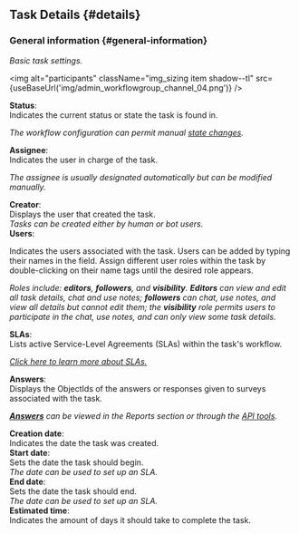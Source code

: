 
## Task Details {#details}

<div className="alert alert--secondary">

### General information {#general-information}
_Basic task settings._

<img alt="participants" className="img_sizing item shadow--tl" src={useBaseUrl('img/admin_workflowgroup_channel_04.png')} />
<br/>

<div className="container box">
<div className="row table-row-1">
<div className="col col--3"><strong>Status</strong>:</div>
<div className="col col--4">Indicates the current status or state the task is found in.</div>
<div className="col col--5"><em>

The workflow configuration can permit manual [state changes](/docs/documentation/admin/workflows/settings_panels/create_edit_state#state-changes).

</em></div>
</div>
<div className="row table-row-2">
<div className="col col--3"><strong>Assignee</strong>:</div>
<div className="col col--4">Indicates the user in charge of the task.</div>
<div className="col col--5"><em>

The assignee is usually designated automatically but can be modified manually.

</em></div>
</div>
<div className="row table-row-1">
<div className="col col--3"><strong>Creator</strong>:</div>
<div className="col col--4">Displays the user that created the task.</div>
<div className="col col--5"><em>Tasks can be created either by human or bot users.</em></div>
</div>
<div className="row table-row-2">
<div className="col col--3"><strong>Users</strong>:</div>
<div className="col col--4">

Indicates the users associated with the task. Users can be added by typing their names in the field. Assign different user roles within the task by double-clicking on their name tags until the desired role appears.

</div>
<div className="col col--5"><em>

Roles include: **editors**, **followers**, and **visibility**. **Editors** can view and edit all task details, chat and use notes; **followers** can chat, use notes, and view all details but cannot edit them; the **visibility** role permits users to participate in the chat, use notes, and can only view some task details.

</em></div>
</div>
<div className="row table-row-1">
<div className="col col--3"><strong>SLAs</strong>:</div>
<div className="col col--4">Lists active Service-Level Agreements (SLAs) within the task's workflow.</div>
<div className="col col--5"><em>

[Click here to learn more about SLAs.](/docs/documentation/automation/sla)

</em></div>
</div>
<div className="row table-row-2">
<div className="col col--3"><strong>Answers</strong>:</div>
<div className="col col--4">Displays the ObjectIds of the answers or responses given to surveys associated with the task.</div>
<div className="col col--5"><em>

[**Answers**](/docs/documentation/client/reports) can be viewed in the Reports section or through the [API tools](/docs/documentation/api/surveys/answers#get-by-id).

</em></div>
</div>
<div className="row table-row-1">
<div className="col col--3"><strong>Creation date</strong>:</div>
<div className="col col--4">Indicates the date the task was created.</div>
<div className="col col--5"><em></em></div>
</div>
<div className="row table-row-2">
<div className="col col--3"><strong>Start date</strong>:</div>
<div className="col col--4">Sets the date the task should begin.</div>
<div className="col col--5"><em>The date can be used to set up an SLA.</em></div>
</div>
<div className="row table-row-1">
<div className="col col--3"><strong>End date</strong>:</div>
<div className="col col--4">Sets the date the task should end.</div>
<div className="col col--5"><em>The date can be used to set up an SLA.</em></div>
</div>
<div className="row table-row-2">
<div className="col col--3"><strong>Estimated time</strong>:</div>
<div className="col col--4">Indicates the amount of days it should take to complete the task.</div>
<div className="col col--5"><em></em></div>
</div>
</div>
<br/>

</div>
<br/>
